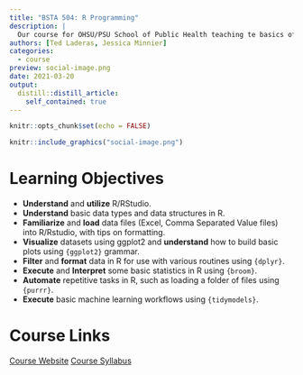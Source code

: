 ```yaml
---
title: "BSTA 504: R Programming"
description: |
  Our course for OHSU/PSU School of Public Health teaching te basics of R-Programming
authors: [Ted Laderas, Jessica Minnier]
categories:
  - course
preview: social-image.png
date: 2021-03-20
output:
  distill::distill_article:
    self_contained: true
---
```



```r
knitr::opts_chunk$set(echo = FALSE)
```

```r
knitr::include_graphics("social-image.png")
```

# Learning Objectives

- **Understand** and **utilize** R/RStudio.
- **Understand** basic data types and data structures in R.
- **Familiarize** and **load** data files (Excel, Comma Separated Value files) into R/Rstudio, with tips on formatting.
- **Visualize** datasets using ggplot2 and **understand** how to build basic plots using `{ggplot2}` grammar.
- **Filter** and **format** data in R for use with various routines using `{dplyr}`.
- **Execute** and **Interpret** some basic statistics in R using `{broom}`.
- **Automate** repetitive tasks in R, such as loading a folder of files using `{purrr}`.
- **Execute** basic machine learning workflows using `{tidymodels}`.

# Course Links

[Course Website](https://sph-r-programming.netlify.app){.btn .btn--info}
[Course Syllabus](https://sph-r-programming.netlify.app/syllabus/){.btn .btn--info}

